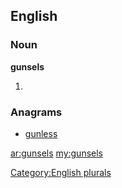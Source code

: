 ==English==

===Noun===
'''gunsels'''

# {{plural of|[[gunsel]]}}

===Anagrams===
* [[gunless#English|gunless]]

[[Category:English plurals]]

[[ar:gunsels]]
[[my:gunsels]]